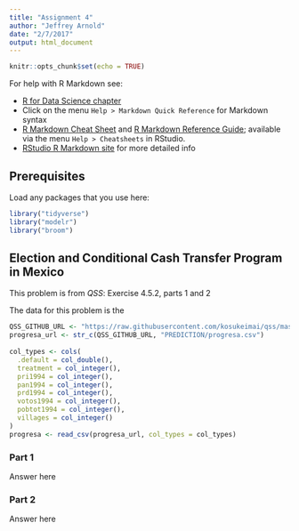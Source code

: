 ```yaml
---
title: "Assignment 4"
author: "Jeffrey Arnold"
date: "2/7/2017"
output: html_document
---
```


```r
knitr::opts_chunk$set(echo = TRUE)
```

For help with R Markdown see:

- [R for Data Science chapter](http://r4ds.had.co.nz/r-markdown.html)
- Click on the menu `Help > Markdown Quick Reference` for Markdown syntax
- [R Markdown Cheat Sheet](https://www.rstudio.com/resources/cheatsheets/) and
  [R Markdown Reference Guide](https://www.rstudio.com/wp-content/uploads/2015/03/rmarkdown-reference.pdf); available via the menu `Help > Cheatsheets` in RStudio.
- [RStudio R Markdown site](http://rmarkdown.rstudio.com/) for more detailed info


## Prerequisites

Load any packages that you use here:
```r
library("tidyverse")
library("modelr")
library("broom")
```


## Election and Conditional Cash Transfer Program in Mexico

This problem is from *QSS*: Exercise 4.5.2, parts 1 and 2

The data for this problem is the 
```r
QSS_GITHUB_URL <- "https://raw.githubusercontent.com/kosukeimai/qss/master/"
progresa_url <- str_c(QSS_GITHUB_URL, "PREDICTION/progresa.csv")
                      
col_types <- cols(
  .default = col_double(),
  treatment = col_integer(),
  pri1994 = col_integer(),
  pan1994 = col_integer(),
  prd1994 = col_integer(),
  votos1994 = col_integer(),
  pobtot1994 = col_integer(),
  villages = col_integer()
)
progresa <- read_csv(progresa_url, col_types = col_types)
```

### Part 1

Answer here

### Part 2

Answer here

